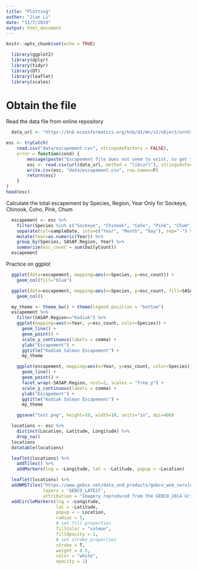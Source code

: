 ```yaml
---
title: "Plotting"
author: "Jian Li"
date: "11/7/2019"
output: html_document
---
```


```r
knitr::opts_chunk$set(echo = TRUE)
```

```r
  library(ggplot2)
  library(dplyr)
  library(tidyr)
  library(DT)
  library(leaflet)
  library(scales)
```
# Obtain the file 
Read the data file from online repository
```r
  data_url <- "https://knb.ecoinformatics.org/knb/d1/mn/v2/object/urn%3Auuid%3Af119a05b-bbe7-4aea-93c6-85434dcb1c5e"

esc <- tryCatch(
    read.csv("data/escapement.csv", stringsAsFactors = FALSE),
    error = function(cond) {
        message(paste("Escapement file does not seem to exist, so get it from the KNB."))
        esc <- read.csv(url(data_url, method = "libcurl"), stringsAsFactors = FALSE)
        write.csv(esc, "data/escapement.csv", row.names=F)
        return(esc)
    }
)
head(esc)
```

Calculate the total escapement by Species, Region, Year
  Only for Sockeye, Chinook, Coho, Pink, Chum
```r
  escapement <- esc %>%
    filter(Species %in% c("Sockeye", "Chinook", "Coho", "Pink", "Chum")) %>%
    separate(col=sampleDate, into=c("Year", "Month", "Day"), sep="-") %>%
    mutate(Year=as.numeric(Year)) %>%
    group_by(Species, SASAP.Region, Year) %>%
    summarize(esc_count = sum(DailyCount))
  escapement
```

Practice on ggplot
```r
  ggplot(data=escapement, mapping=aes(x=Species, y=esc_count)) +
    geom_col(fill="blue")
```

```r
  ggplot(data=escapement, mapping=aes(x=Species, y=esc_count, fill=SASAP.Region)) +
    geom_col()
```

```r

  my_theme <- theme_bw() + theme(legend.position = "bottom")
  escapement %>%
    filter(SASAP.Region=="Kodiak") %>%
    ggplot(mapping=aes(x=Year, y=esc_count, color=Species)) + 
      geom_line() +
      geom_point() +
      scale_y_continuous(labels = comma) +
      ylab("Escapement") +
      ggtitle("Kodiak Salmon Escapement") +
      my_theme
```

```r
    ggplot(escapement, mapping=aes(x=Year, y=esc_count, color=Species)) + 
      geom_line() +
      geom_point() +
      facet_wrap(~SASAP.Region, ncol=2, scales = "free_y") +
      scale_y_continuous(labels = comma) +
      ylab("Escapement") +
      ggtitle("Kodiak Salmon Escapement") +
      my_theme

    ggsave("test.png", height=10, width=10, units="in", dpi=400)
```

```r
  locations <- esc %>%
    distinct(Location, Latitude, Longitude) %>%
    drop_na()
  locations
  datatable(locations)
```

```r
  leaflet(locations) %>%
    addTiles() %>%
    addMarkers(lng = ~Longitude, lat = ~Latitude, popup = ~Location)
```

```r
  leaflet(locations) %>% 
  addWMSTiles("https://www.gebco.net/data_and_products/gebco_web_services/web_map_service/mapserv?",
              layers = 'GEBCO_LATEST',
              attribution = "Imagery reproduced from the GEBCO_2014 Grid, version 20150318, www.gebco.net") %>%
  addCircleMarkers(lng = ~Longitude,
                   lat = ~Latitude,
                   popup = ~ Location,
                   radius = 5,
                   # set fill properties
                   fillColor = "salmon",
                   fillOpacity = 1,
                   # set stroke properties
                   stroke = T,
                   weight = 0.5,
                   color = "white",
                   opacity = 1)
```

